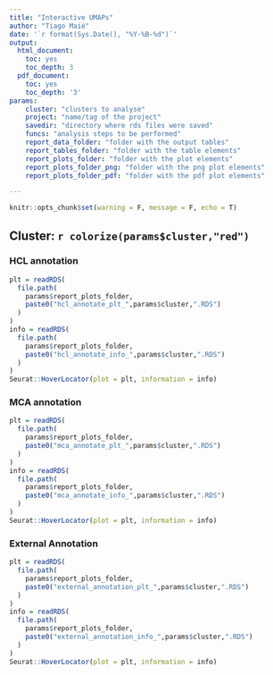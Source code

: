 ```yaml
---
title: "Interactive UMAPs"
author: "Tiago Maié"
date: '`r format(Sys.Date(), "%Y-%B-%d")`'
output:
  html_document:
    toc: yes
    toc_depth: 3
  pdf_document:
    toc: yes
    toc_depth: '3'
params:
    cluster: "clusters to analyse"
    project: "name/tag of the project"
    savedir: "directory where rds files were saved"
    funcs: "analysis steps to be performed"
    report_data_folder: "folder with the output tables"
    report_tables_folder: "folder with the table elements"
    report_plots_folder: "folder with the plot elements"
    report_plots_folder_png: "folder with the png plot elements"
    report_plots_folder_pdf: "folder with the pdf plot elements"

---
```


```r
knitr::opts_chunk$set(warning = F, message = F, echo = T)
```
## Cluster: `r colorize(params$cluster,"red")`

### HCL annotation
```r
plt = readRDS(
  file.path(
    params$report_plots_folder,
    paste0("hcl_annotate_plt_",params$cluster,".RDS")
  )
)
info = readRDS(
  file.path(
    params$report_plots_folder,
    paste0("hcl_annotate_info_",params$cluster,".RDS")
  )
)
Seurat::HoverLocator(plot = plt, information = info)
```

### MCA annotation
```r
plt = readRDS(
  file.path(
    params$report_plots_folder,
    paste0("mca_annotate_plt_",params$cluster,".RDS")
  )
)
info = readRDS(
  file.path(
    params$report_plots_folder,
    paste0("mca_annotate_info_",params$cluster,".RDS")
  )
)
Seurat::HoverLocator(plot = plt, information = info)
```

### External Annotation
```r
plt = readRDS(
  file.path(
    params$report_plots_folder,
    paste0("external_annotation_plt_",params$cluster,".RDS")
  )
)
info = readRDS(
  file.path(
    params$report_plots_folder,
    paste0("external_annotation_info_",params$cluster,".RDS")
  )
)
Seurat::HoverLocator(plot = plt, information = info)
```
